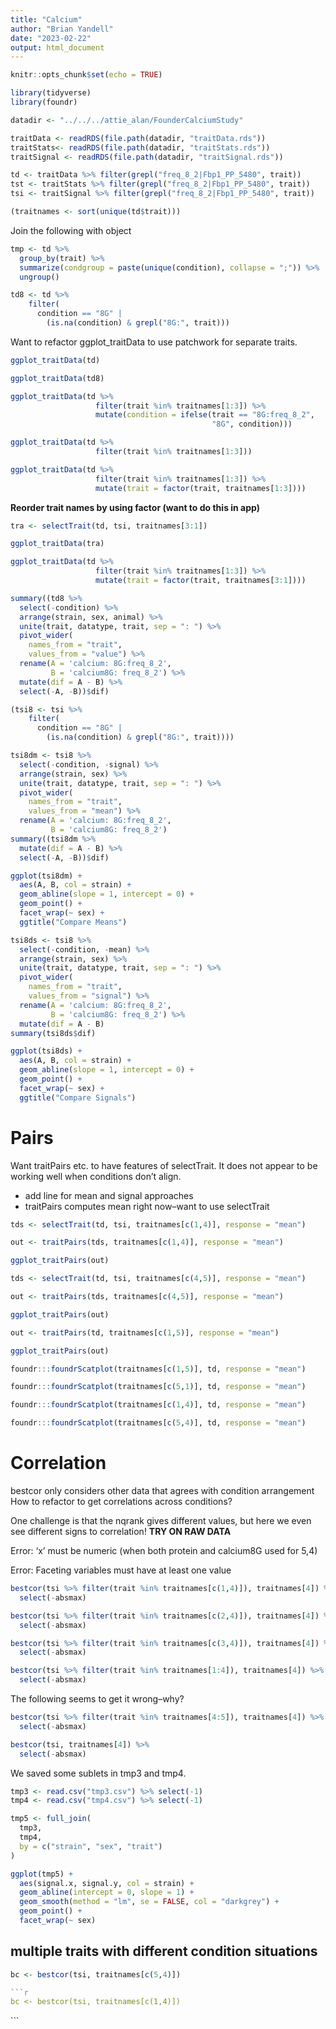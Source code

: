 ```yaml
---
title: "Calcium"
author: "Brian Yandell"
date: "2023-02-22"
output: html_document
---
```


```r
knitr::opts_chunk$set(echo = TRUE)
```

```r
library(tidyverse)
library(foundr)
```

```r
datadir <- "../../../attie_alan/FounderCalciumStudy"
```

```r
traitData <- readRDS(file.path(datadir, "traitData.rds"))
traitStats<- readRDS(file.path(datadir, "traitStats.rds"))
traitSignal <- readRDS(file.path(datadir, "traitSignal.rds"))
```

```r
td <- traitData %>% filter(grepl("freq_8_2|Fbp1_PP_5480", trait))
tst <- traitStats %>% filter(grepl("freq_8_2|Fbp1_PP_5480", trait))
tsi <- traitSignal %>% filter(grepl("freq_8_2|Fbp1_PP_5480", trait))
```

```r
(traitnames <- sort(unique(td$trait)))
```

Join the following with object 
```r
tmp <- td %>%
  group_by(trait) %>%
  summarize(condgroup = paste(unique(condition), collapse = ";")) %>%
  ungroup()
```

```r
td8 <- td %>%
    filter(
      condition == "8G" |
        (is.na(condition) & grepl("8G:", trait)))
```

Want to refactor ggplot_traitData to use patchwork for separate traits.

```r
ggplot_traitData(td)
```

```r
ggplot_traitData(td8)
```

```r
ggplot_traitData(td %>%
                   filter(trait %in% traitnames[1:3]) %>%
                   mutate(condition = ifelse(trait == "8G:freq_8_2",
                                             "8G", condition)))
```

```r
ggplot_traitData(td %>%
                   filter(trait %in% traitnames[1:3]))
```

```r
ggplot_traitData(td %>%
                   filter(trait %in% traitnames[1:3]) %>%
                   mutate(trait = factor(trait, traitnames[1:3])))
```
**Reorder trait names by using factor (want to do this in app)**

```r
tra <- selectTrait(td, tsi, traitnames[3:1])
```

```r
ggplot_traitData(tra)
```

```r
ggplot_traitData(td %>%
                   filter(trait %in% traitnames[1:3]) %>%
                   mutate(trait = factor(trait, traitnames[3:1])))
```

```r
summary((td8 %>%
  select(-condition) %>%
  arrange(strain, sex, animal) %>%
  unite(trait, datatype, trait, sep = ": ") %>%
  pivot_wider(
    names_from = "trait",
    values_from = "value") %>%
  rename(A = 'calcium: 8G:freq_8_2',
         B = 'calcium8G: freq_8_2') %>%
  mutate(dif = A - B) %>%
  select(-A, -B))$dif)
```

```r
(tsi8 <- tsi %>%
    filter(
      condition == "8G" |
        (is.na(condition) & grepl("8G:", trait))))
```

```r
tsi8dm <- tsi8 %>%
  select(-condition, -signal) %>%
  arrange(strain, sex) %>%
  unite(trait, datatype, trait, sep = ": ") %>%
  pivot_wider(
    names_from = "trait",
    values_from = "mean") %>%
  rename(A = 'calcium: 8G:freq_8_2',
         B = 'calcium8G: freq_8_2')
summary((tsi8dm %>%
  mutate(dif = A - B) %>%
  select(-A, -B))$dif)
```

```r
ggplot(tsi8dm) +
  aes(A, B, col = strain) +
  geom_abline(slope = 1, intercept = 0) +
  geom_point() +
  facet_wrap(~ sex) +
  ggtitle("Compare Means")
```

```r
tsi8ds <- tsi8 %>%
  select(-condition, -mean) %>%
  arrange(strain, sex) %>%
  unite(trait, datatype, trait, sep = ": ") %>%
  pivot_wider(
    names_from = "trait",
    values_from = "signal") %>%
  rename(A = 'calcium: 8G:freq_8_2',
         B = 'calcium8G: freq_8_2') %>%
  mutate(dif = A - B)
summary(tsi8ds$dif)
```

```r
ggplot(tsi8ds) +
  aes(A, B, col = strain) +
  geom_abline(slope = 1, intercept = 0) +
  geom_point() +
  facet_wrap(~ sex) +
  ggtitle("Compare Signals")
```


# Pairs

Want traitPairs etc. to have features of selectTrait. It does not appear to be working well when conditions don't align.

- add line for mean and signal approaches
- traitPairs computes mean right now--want to use selectTrait

```r
tds <- selectTrait(td, tsi, traitnames[c(1,4)], response = "mean")
```


```r
out <- traitPairs(tds, traitnames[c(1,4)], response = "mean")
```

```r
ggplot_traitPairs(out)
```

```r
tds <- selectTrait(td, tsi, traitnames[c(4,5)], response = "mean")
```


```r
out <- traitPairs(tds, traitnames[c(4,5)], response = "mean")
```

```r
ggplot_traitPairs(out)
```

```r
out <- traitPairs(td, traitnames[c(1,5)], response = "mean")
```

```r
ggplot_traitPairs(out)
```

```r
foundr:::foundrScatplot(traitnames[c(1,5)], td, response = "mean")
```

```r
foundr:::foundrScatplot(traitnames[c(5,1)], td, response = "mean")
```

```r
foundr:::foundrScatplot(traitnames[c(1,4)], td, response = "mean")
```

```r
foundr:::foundrScatplot(traitnames[c(5,4)], td, response = "mean")
```

# Correlation

bestcor only considers other data that agrees with condition arrangement
How to refactor to get correlations across conditions?

One challenge is that the nqrank gives different values, but here we even see different signs to correlation! **TRY ON RAW DATA**

Error: 'x' must be numeric (when both protein and calcium8G used for 5,4)

Error: Faceting variables must have at least one value

```r
bestcor(tsi %>% filter(trait %in% traitnames[c(1,4)]), traitnames[4]) %>%
  select(-absmax)
```

```r
bestcor(tsi %>% filter(trait %in% traitnames[c(2,4)]), traitnames[4]) %>%
  select(-absmax)
```

```r
bestcor(tsi %>% filter(trait %in% traitnames[c(3,4)]), traitnames[4]) %>%
  select(-absmax)
```

```r
bestcor(tsi %>% filter(trait %in% traitnames[1:4]), traitnames[4]) %>%
  select(-absmax)
```

The following seems to get it wrong--why?

```r
bestcor(tsi %>% filter(trait %in% traitnames[4:5]), traitnames[4]) %>%
  select(-absmax)
```

```r
bestcor(tsi, traitnames[4]) %>%
  select(-absmax)
```

We saved some sublets in tmp3 and tmp4.

```r
tmp3 <- read.csv("tmp3.csv") %>% select(-1)
tmp4 <- read.csv("tmp4.csv") %>% select(-1)
```

```r
tmp5 <- full_join(
  tmp3,
  tmp4,
  by = c("strain", "sex", "trait")
)
```

```r
ggplot(tmp5) +
  aes(signal.x, signal.y, col = strain) +
  geom_abline(intercept = 0, slope = 1) +
  geom_smooth(method = "lm", se = FALSE, col = "darkgrey") +
  geom_point() +
  facet_wrap(~ sex)
```

## multiple traits with different condition situations

```r
bc <- bestcor(tsi, traitnames[c(5,4)])
```

```r

```r
bc <- bestcor(tsi, traitnames[c(1,4)])
```

```


